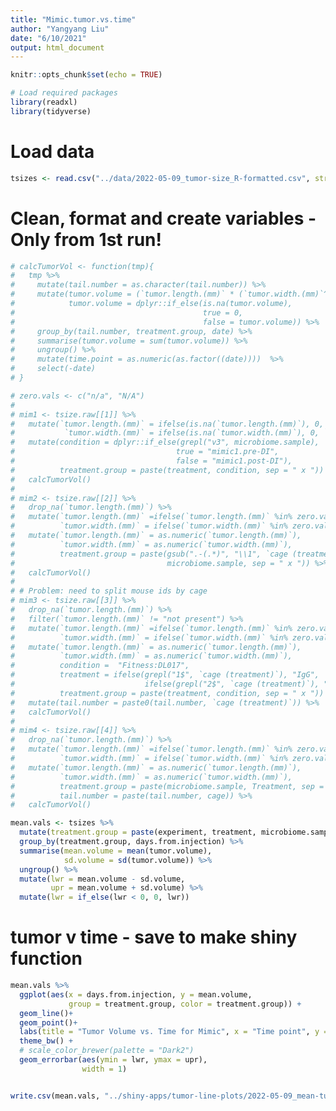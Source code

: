 ```yaml
---
title: "Mimic.tumor.vs.time"
author: "Yangyang Liu"
date: "6/10/2021"
output: html_document
---
```


```r
knitr::opts_chunk$set(echo = TRUE)

# Load required packages
library(readxl)
library(tidyverse)

```

# Load data 

```r
tsizes <- read.csv("../data/2022-05-09_tumor-size_R-formatted.csv", stringsAsFactors = F)
```



# Clean, format and create variables - Only from 1st run!

```r
# calcTumorVol <- function(tmp){
#   tmp %>%
#     mutate(tail.number = as.character(tail.number)) %>%
#     mutate(tumor.volume = (`tumor.length.(mm)` * (`tumor.width.(mm)`^2)) / 2,
#            tumor.volume = dplyr::if_else(is.na(tumor.volume),
#                                          true = 0,
#                                          false = tumor.volume)) %>%
#     group_by(tail.number, treatment.group, date) %>%
#     summarise(tumor.volume = sum(tumor.volume)) %>%
#     ungroup() %>%
#     mutate(time.point = as.numeric(as.factor((date))))  %>%
#     select(-date)
# }
```

```r
# zero.vals <- c("n/a", "N/A")
# 
# mim1 <- tsize.raw[[1]] %>%
#   mutate(`tumor.length.(mm)` = ifelse(is.na(`tumor.length.(mm)`), 0, `tumor.length.(mm)`),
#           `tumor.width.(mm)` = ifelse(is.na(`tumor.width.(mm)`), 0, `tumor.width.(mm)`)) %>%
#   mutate(condition = dplyr::if_else(grepl("v3", microbiome.sample),
#                                    true = "mimic1.pre-DI",
#                                    false = "mimic1.post-DI"),
#          treatment.group = paste(treatment, condition, sep = " x ")) %>%
#   calcTumorVol()
# 
# mim2 <- tsize.raw[[2]] %>%
#   drop_na(`tumor.length.(mm)`) %>%
#   mutate(`tumor.length.(mm)` =ifelse(`tumor.length.(mm)` %in% zero.vals, 0, `tumor.length.(mm)`),
#          `tumor.width.(mm)` = ifelse(`tumor.width.(mm)` %in% zero.vals, 0, `tumor.width.(mm)`)) %>%
#   mutate(`tumor.length.(mm)` = as.numeric(`tumor.length.(mm)`),
#          `tumor.width.(mm)` = as.numeric(`tumor.width.(mm)`),
#          treatment.group = paste(gsub(".-(.*)", "\\1", `cage (treatment)`),
#                                  microbiome.sample, sep = " x ")) %>%
#   calcTumorVol()
# 
# # Problem: need to split mouse ids by cage
# mim3 <- tsize.raw[[3]] %>%
#   drop_na(`tumor.length.(mm)`) %>%
#   filter(`tumor.length.(mm)` != "not present") %>%
#   mutate(`tumor.length.(mm)` =ifelse(`tumor.length.(mm)` %in% zero.vals, 0, `tumor.length.(mm)`),
#          `tumor.width.(mm)` = ifelse(`tumor.width.(mm)` %in% zero.vals, 0, `tumor.width.(mm)`)) %>%
#   mutate(`tumor.length.(mm)` = as.numeric(`tumor.length.(mm)`),
#          `tumor.width.(mm)` = as.numeric(`tumor.width.(mm)`),
#          condition =  "Fitness:DL017",
#          treatment = ifelse(grepl("1$", `cage (treatment)`), "IgG",
#                             ifelse(grepl("2$", `cage (treatment)`), "IgG", "PD1")),
#          treatment.group = paste(treatment, condition, sep = " x ")) %>%
#   mutate(tail.number = paste0(tail.number, `cage (treatment)`)) %>%
#   calcTumorVol()
# 
# mim4 <- tsize.raw[[4]] %>%
#   drop_na(`tumor.length.(mm)`) %>%
#   mutate(`tumor.length.(mm)` =ifelse(`tumor.length.(mm)` %in% zero.vals, 0, `tumor.length.(mm)`),
#          `tumor.width.(mm)` = ifelse(`tumor.width.(mm)` %in% zero.vals, 0, `tumor.width.(mm)`)) %>%
#   mutate(`tumor.length.(mm)` = as.numeric(`tumor.length.(mm)`),
#          `tumor.width.(mm)` = as.numeric(`tumor.width.(mm)`),
#          treatment.group = paste(microbiome.sample, Treatment, sep = "/"),
#          tail.number = paste(tail.number, cage)) %>%
#   calcTumorVol()

```

```r
mean.vals <- tsizes %>%
  mutate(treatment.group = paste(experiment, treatment, microbiome.sample, sep = " x ")) %>%
  group_by(treatment.group, days.from.injection) %>%
  summarise(mean.volume = mean(tumor.volume),
            sd.volume = sd(tumor.volume)) %>%
  ungroup() %>%
  mutate(lwr = mean.volume - sd.volume,
         upr = mean.volume + sd.volume) %>%
  mutate(lwr = if_else(lwr < 0, 0, lwr))
```


# tumor v time - save to make shiny function

```r


mean.vals %>%
  ggplot(aes(x = days.from.injection, y = mean.volume, 
             group = treatment.group, color = treatment.group)) +
  geom_line()+
  geom_point()+
  labs(title = "Tumor Volume vs. Time for Mimic", x = "Time point", y = "Mean tumor volume") +
  theme_bw() +
  # scale_color_brewer(palette = "Dark2") 
  geom_errorbar(aes(ymin = lwr, ymax = upr),
                width = 1)


write.csv(mean.vals, "../shiny-apps/tumor-line-plots/2022-05-09_mean-tumor-volumes.csv", row.names = F)
```




